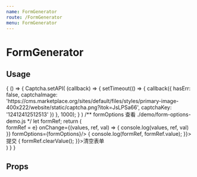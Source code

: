 ```yaml
---
name: FormGenerator
route: /FormGenerator
menu: FormGenerator
---
```




# FormGenerator

## Usage

<Playground>
  {
    () => {
      Captcha.setAPI(
        (callback) => {
          setTimeout(() => {
            callback({
              hasErr: false,
              captchaImage: 'https://cms.marketplace.org/sites/default/files/styles/primary-image-400x222/website/static/captcha.png?itok=JsLPSa66',
              captchaKey: '12412412512513'
            })
          }, 1000);
        }
      )
      /** formOptions 查看 ./demo/form-options-demo.js */
      let formRef;
      return (
        <div>
          <FormGenerator
            ref={e => formRef = e}
            onChange={(values, ref, val) => {
              console.log(values, ref, val)
            }}
            formOptions={formOptions}/>
          <span className="btn theme flat mr10" onClick={e => {
              console.log(formRef, formRef.value);
          }}>提交</span>
          <span className="btn red flat" onClick={e => {
              formRef.clearValue();
          }}>清空表单</span>
        </div>
      )
    }
  }
</Playground>

## Props

<Props of={FormGenerator} />
